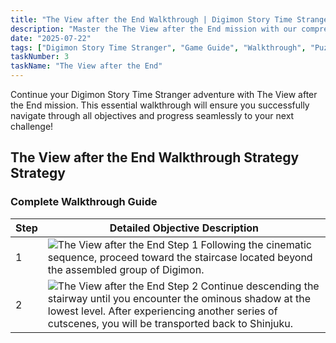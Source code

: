 ```yaml
---
title: "The View after the End Walkthrough | Digimon Story Time Stranger"
description: "Master the The View after the End mission with our comprehensive walkthrough. Learn battle strategies, game mechanics, and progression tips for Digimon Story Time Stranger."
date: "2025-07-22"
tags: ["Digimon Story Time Stranger", "Game Guide", "Walkthrough", "Puzzle Games", "Mobile Games"]
taskNumber: 3
taskName: "The View after the End"
---
```


Continue your Digimon Story Time Stranger adventure with The View after the End mission. This essential walkthrough will ensure you successfully navigate through all objectives and progress seamlessly to your next challenge!

## The View after the End Walkthrough Strategy Strategy

### Complete Walkthrough Guide

| Step | Detailed Objective Description |
| --- | --- |
| 1 | ![The View after the End Step 1](/images/walkthorough/c98debcaa1f0aeed.webp) Following the cinematic sequence, proceed toward the staircase located beyond the assembled group of Digimon. |
| 2 | ![The View after the End Step 2](/images/walkthorough/3585b0b11aa3b30b.webp) Continue descending the stairway until you encounter the ominous shadow at the lowest level. After experiencing another series of cutscenes, you will be transported back to Shinjuku. |